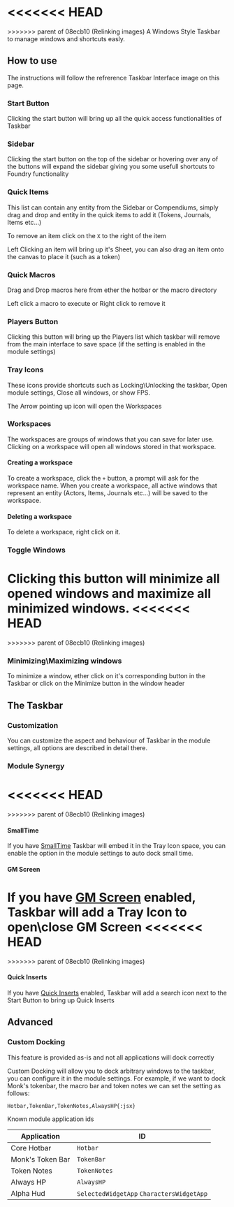 
<<<<<<< HEAD
<ImageButBetter src="/..public/images/Foundry-Taskbar/Taskbarmain.png" alt="Taskbar Interface" width={2000} height={2000} className={styles.wikiimage}/>
=======
<ImageButBetter src="/..public/images/Foundry-Taskbar/Taskbarmain.png" alt="Taskbar Interface" width={2000} height={2000} className={styles.wikiimage}/>
>>>>>>> parent of 08ecb10 (Relinking images)
A Windows Style Taskbar to manage windows and shortcuts easly.

## How to use

The instructions will follow the refrerence Taskbar Interface image on
this page.

### Start Button

Clicking the start button will bring up all the quick access
functionalities of Taskbar

### Sidebar

Clicking the start button on the top of the sidebar or hovering over any
of the buttons will expand the sidebar giving you some usefull shortcuts
to Foundry functionality

### Quick Items

This list can contain any entity from the Sidebar or Compendiums, simply
drag and drop and entity in the quick items to add it (Tokens, Journals,
Items etc...)

To remove an item click on the `X` to the right of the item

Left Clicking an item will bring up it's Sheet, you can also drag an
item onto the canvas to place it (such as a token)

### Quick Macros

Drag and Drop macros here from ether the hotbar or the macro directory

Left click a macro to execute or Right click to remove it

### Players Button

Clicking this button will bring up the Players list which taskbar will
remove from the main interface to save space (if the setting is enabled
in the module settings)

### Tray Icons

These icons provide shortcuts such as Locking\\Unlocking the taskbar,
Open module settings, Close all windows, or show FPS.

The Arrow pointing up icon will open the Workspaces

### Workspaces

The workspaces are groups of windows that you can save for later use.
Clicking on a workspace will open all windows stored in that workspace.

#### Creating a workspace

To create a workspace, click the `+` button, a prompt will ask for the
workspace name. When you create a workspace, all active windows that
represent an entity (Actors, Items, Journals etc...) will be saved to
the workspace.

#### Deleting a workspace

To delete a workspace, right click on it.

### Toggle Windows

Clicking this button will minimize all opened windows and maximize all
minimized windows.
<<<<<<< HEAD
<ImageButBetter src="/..public/images/Foundry-Taskbar/Tbmini.png" alt="Minimize Button" width={2000} height={2000} className={styles.wikiimage}/>
=======
<ImageButBetter src="/..public/images/Foundry-Taskbar/Tbmini.png" alt="Minimize Button" width={2000} height={2000} className={styles.wikiimage}/>
>>>>>>> parent of 08ecb10 (Relinking images)

### Minimizing\\Maximizing windows

To minimize a window, ether click on it's corresponding button in the
Taskbar or click on the Minimize button in the window header

## The Taskbar

### Customization

You can customize the aspect and behaviour of Taskbar in the module
settings, all options are described in detail there.

### Module Synergy

<<<<<<< HEAD
<ImageButBetter src="/..public/images/Foundry-Taskbar/Tssmalltime.png" alt="SmallTime Integration" width={2000} height={2000} className={styles.wikiimage}/>
=======
<ImageButBetter src="/..public/images/Foundry-Taskbar/Tssmalltime.png" alt="SmallTime Integration" width={2000} height={2000} className={styles.wikiimage}/>
>>>>>>> parent of 08ecb10 (Relinking images)

#### SmallTime

If you have [SmallTime](https://foundryvtt.com/packages/smalltime)
Taskbar will embed it in the Tray Icon space, you can enable the option
in the module settings to auto dock small time.

#### GM Screen

If you have [GM Screen](https://foundryvtt.com/packages/gm-screen)
enabled, Taskbar will add a Tray Icon to open\\close GM Screen
<<<<<<< HEAD
<ImageButBetter src="/..public/images/Foundry-Taskbar/Tbquickinserts.png" alt="Quick Inserts Integration" width={2000} height={2000} className={styles.wikiimage}/>
=======
<ImageButBetter src="/..public/images/Foundry-Taskbar/Tbquickinserts.png" alt="Quick Inserts Integration" width={2000} height={2000} className={styles.wikiimage}/>
>>>>>>> parent of 08ecb10 (Relinking images)

#### Quick Inserts

If you have
[Quick Inserts](https://foundryvtt.com/packages/quick-insert) enabled, Taskbar will add a search icon next to the
Start Button to bring up Quick Inserts

## Advanced

### Custom Docking

<Callout type='warning' emoji='⚠️'>
  This feature is provided as-is and not all applications will
dock correctly
</Callout>

Custom Docking will allow you to dock arbitrary windows to the taskbar,
you can configure it in the module settings. For example, if we want to
dock Monk's tokenbar, the macro bar and token notes we can set the
setting as follows:

`Hotbar,TokenBar,TokenNotes,AlwaysHP{:jsx}`

Known module application ids

| Application      | ID                                        |
| ---------------- | ----------------------------------------- |
| Core Hotbar      | `Hotbar`                                  |
| Monk's Token Bar | `TokenBar`                                |
| Token Notes      | `TokenNotes`                              |
| Always HP        | `AlwaysHP`                                |
| Alpha Hud        | `SelectedWidgetApp` `CharactersWidgetApp` |
